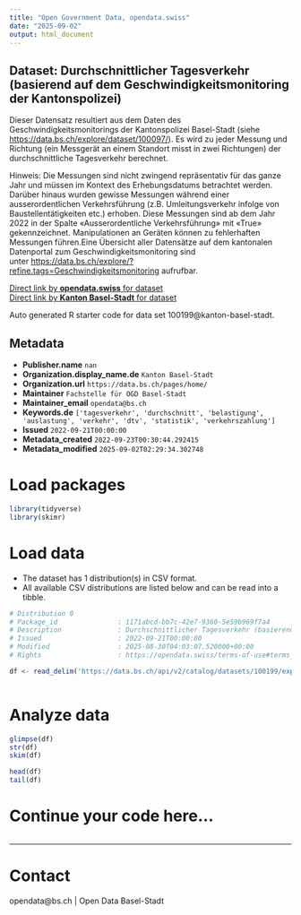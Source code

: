 ```yaml
---
title: "Open Government Data, opendata.swiss"
date: "2025-09-02"
output: html_document
---
```


## Dataset: Durchschnittlicher Tagesverkehr (basierend auf dem Geschwindigkeitsmonitoring der Kantonspolizei)

Dieser Datensatz resultiert aus dem Daten des Geschwindigkeitsmonitorings der Kantonspolizei Basel-Stadt (siehe [https://data.bs.ch/explore/dataset/100097/](https://data.bs.ch/explore/dataset/100097/)). Es wird zu jeder Messung und Richtung (ein Messgerät an einem Standort misst in zwei Richtungen) der durchschnittliche Tagesverkehr berechnet. 

Hinweis: Die Messungen sind nicht zwingend repräsentativ für das ganze Jahr und müssen im Kontext des Erhebungsdatums betrachtet werden. Darüber hinaus wurden gewisse Messungen während einer ausserordentlichen Verkehrsführung (z.B. Umleitungsverkehr infolge von Baustellentätigkeiten etc.) erhoben. Diese Messungen sind ab dem Jahr 2022 in der Spalte «Ausserordentliche Verkehrsführung» mit «True» gekennzeichnet. Manipulationen an Geräten können zu fehlerhaften Messungen führen.Eine Übersicht aller Datensätze auf dem kantonalen Datenportal zum Geschwindigkeitsmonitoring sind unter [https://data.bs.ch/explore/?refine.tags=Geschwindigkeitsmonitoring](https://data.bs.ch/explore/?refine.tags=Geschwindigkeitsmonitoring) aufrufbar.


[Direct link by **opendata.swiss** for dataset](https://opendata.swiss/de/dataset/durchschnittlicher-tagesverkehr-basierend-auf-dem-geschwindigkeitsmonitoring-der-kantonspolizei)<br>
[Direct link by **Kanton Basel-Stadt** for dataset](https://data.bs.ch/explore/dataset/100199/)

Auto generated R starter code for data set 100199@kanton-basel-stadt.

## Metadata

- **Publisher.name** `nan`
- **Organization.display_name.de** `Kanton Basel-Stadt`
- **Organization.url** `https://data.bs.ch/pages/home/`
- **Maintainer** `Fachstelle für OGD Basel-Stadt`
- **Maintainer_email** `opendata@bs.ch`
- **Keywords.de** `['tagesverkehr', 'durchschnitt', 'belastigung', 'auslastung', 'verkehr', 'dtv', 'statistik', 'verkehrszahlung']`
- **Issued** `2022-09-21T00:00:00`
- **Metadata_created** `2022-09-23T00:30:44.292415`
- **Metadata_modified** `2025-09-02T02:29:34.302748`


# Load packages

```r

library(tidyverse)
library(skimr)

```

# Load data

-   The dataset has 1 distribution(s) in CSV format.
-   All available CSV distributions are listed below and can be read into a tibble.

```r

# Distribution 0
# Package_id               : 1171abcd-bb7c-42e7-9360-5e59b969f7a4
# Description              : Durchschnittlicher Tagesverkehr (basierend auf dem Geschwindigkeitsmonitoring der Kantonspolizei) (csv)
# Issued                   : 2022-09-21T00:00:00
# Modified                 : 2025-08-30T04:03:07.520000+00:00
# Rights                   : https://opendata.swiss/terms-of-use#terms_by

df <- read_delim('https://data.bs.ch/api/v2/catalog/datasets/100199/exports/csv?use_labels=true')



```

# Analyze data

```r

glimpse(df)
str(df)
skim(df)

head(df)
tail(df)

```

# Continue your code here...

```r

```

------------------------------------------------------------------------

# Contact

opendata@bs.ch | Open Data Basel-Stadt
